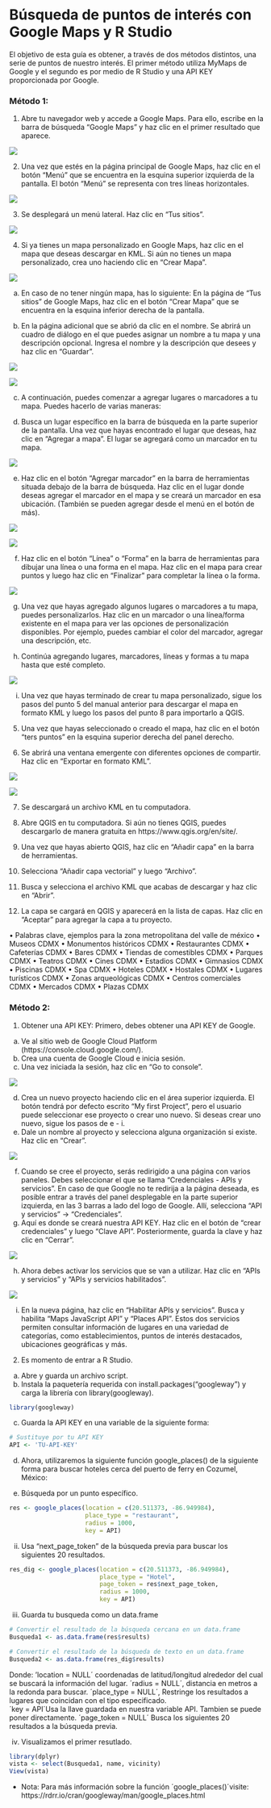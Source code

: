 <link rel="stylesheet" href="style/styleCursos.css">

# Búsqueda de puntos de interés con Google Maps y R Studio

El objetivo de esta guía es obtener, a través de dos métodos distintos, una serie de puntos de nuestro interés. El primer método utiliza MyMaps de Google y el segundo es por medio de R Studio y una API KEY proporcionada por Google.

### Método 1:

1. Abre tu navegador web y accede a Google Maps. Para ello, escribe en la barra de búsqueda "Google Maps" y haz clic en el primer resultado que aparece.

![](img\CR_maps\Imagen1_G.png)

2.	Una vez que estés en la página principal de Google Maps, haz clic en el botón "Menú" que se encuentra en la esquina superior izquierda de la pantalla. El botón "Menú" se representa con tres líneas horizontales.

![](img\CR_maps\Imagen2_G.png)


3.	Se desplegará un menú lateral. Haz clic en "Tus sitios".


![](img\CR_maps\Imagen3_G.png)


4.	Si ya tienes un mapa personalizado en Google Maps, haz clic en el mapa que deseas descargar en KML. Si aún no tienes un mapa personalizado, crea uno haciendo clic en "Crear Mapa".


![](img\CR_maps\Imagen4_G.png)

a.	En caso de no tener ningún mapa, has lo siguiente: En la página de "Tus sitios" de Google Maps, haz clic en el botón "Crear Mapa" que se encuentra en la esquina inferior derecha de la pantalla.

b.	En la página adicional que se abrió da clic en el nombre. Se abrirá un cuadro de diálogo en el que puedes asignar un nombre a tu mapa y una descripción opcional. Ingresa el nombre y la descripción que desees y haz clic en "Guardar".

![](img\CR_maps\Imagen5_G.png)

![](img\CR_maps\Imagen6_G.png)


c. A continuación, puedes comenzar a agregar lugares o marcadores a tu mapa. Puedes hacerlo de varias maneras:

d. Busca un lugar específico en la barra de búsqueda en la parte superior de la pantalla. Una vez que hayas encontrado el lugar que deseas, haz clic en "Agregar a mapa". El lugar se agregará como un marcador en tu mapa.

![](img\CR_maps\Imagen7_G.png)

e. Haz clic en el botón "Agregar marcador" en la barra de herramientas situada debajo de la barra de búsqueda. Haz clic en el lugar donde deseas agregar el marcador en el mapa y se creará un marcador en esa ubicación. (También se pueden agregar desde el menú en el botón de más).

![](img\CR_maps\Imagen8_G.png)

![](img\CR_maps\Imagen9_G.png)


f. Haz clic en el botón "Línea" o "Forma" en la barra de herramientas para dibujar una línea o una forma en el mapa. Haz clic en el mapa para crear puntos y luego haz clic en "Finalizar" para completar la línea o la forma.

![](img\CR_maps\Imagen10_G.png)

g. Una vez que hayas agregado algunos lugares o marcadores a tu mapa, puedes personalizarlos. Haz clic en un marcador o una línea/forma existente en el mapa para ver las opciones de personalización disponibles. Por ejemplo, puedes cambiar el color del marcador, agregar una descripción, etc.

h. Continúa agregando lugares, marcadores, líneas y formas a tu mapa hasta que esté completo.

![](img\CR_maps\Imagen11_G.png)

i. Una vez que hayas terminado de crear tu mapa personalizado, sigue los pasos del punto 5 del manual anterior para descargar el mapa en formato KML y luego los pasos del punto 8 para importarlo a QGIS.

5.	Una vez que hayas seleccionado o creado el mapa, haz clic en el botón "ters puntos" en la esquina superior derecha del panel derecho.

6.	Se abrirá una ventana emergente con diferentes opciones de compartir. Haz clic en "Exportar en formato KML".

![](img\CR_maps\Imagen12_G.png)

![](img\CR_maps\Imagen13_G.png)

7.	Se descargará un archivo KML en tu computadora.

8.	Abre QGIS en tu computadora. Si aún no tienes QGIS, puedes descargarlo de manera gratuita en https://www.qgis.org/en/site/.

9.	Una vez que hayas abierto QGIS, haz clic en "Añadir capa" en la barra de herramientas.

10.	Selecciona "Añadir capa vectorial" y luego "Archivo".

11.	Busca y selecciona el archivo KML que acabas de descargar y haz clic en "Abrir".

12.	La capa se cargará en QGIS y aparecerá en la lista de capas. Haz clic en "Aceptar" para agregar la capa a tu proyecto.

•	Palabras clave, ejemplos para la zona metropolitana del valle de méxico
•	Museos CDMX
•	Monumentos históricos CDMX
•	Restaurantes CDMX
•	Cafeterías CDMX
•	Bares CDMX
•	Tiendas de comestibles CDMX
•	Parques CDMX
•	Teatros CDMX
•	Cines CDMX
•	Estadios CDMX
•	Gimnasios CDMX
•	Piscinas CDMX
•	Spa CDMX
•	Hoteles CDMX
•	Hostales CDMX
•	Lugares turísticos CDMX
•	Zonas arqueológicas CDMX
•	Centros comerciales CDMX
•	Mercados CDMX
•	Plazas CDMX



### Método 2:
  
1. Obtener una API KEY: Primero, debes obtener una API KEY de Google.

  a. Ve al sitio web de Google Cloud Platform (https://console.cloud.google.com/).
  b. Crea una cuenta de Google Cloud e inicia sesión.
  c. Una vez iniciada la sesión, haz clic en "Go to console".

![](img\CR_maps\Imagen1R_G.png)

d. Crea un nuevo proyecto haciendo clic en el área superior izquierda. El botón tendrá por defecto escrito "My first Project", pero el usuario puede seleccionar ese proyecto o crear uno nuevo. Si deseas crear uno nuevo, sigue los pasos de e - i.
e. Dale un nombre al proyecto y selecciona alguna organización si existe. Haz clic en "Crear".

![](img\CR_maps\Imagen2R_G.png)

f. Cuando se cree el proyecto, serás redirigido a una página con varios paneles. Debes seleccionar el que se llama "Credenciales - APIs y servicios". En caso de que Google no te redirija a la página deseada, es posible entrar a través del panel desplegable en la parte superior izquierda, en las 3 barras a lado del logo de Google. Allí, selecciona "API y servicios" -> "Credenciales".
g. Aquí es donde se creará nuestra API KEY. Haz clic en el botón de "crear credenciales" y luego "Clave API". Posteriormente, guarda la clave y haz clic en "Cerrar".

![](img\CR_maps\Imagen3R_G.png)

h. Ahora debes activar los servicios que se van a utilizar. Haz clic en "APIs y servicios" y "APIs y servicios habilitados".

![](img\CR_maps\Imagen4R_G.png)

i. En la nueva página, haz clic en "Habilitar APIs y servicios". Busca y habilita "Maps JavaScript API" y "Places API". Estos dos servicios permiten consultar información de lugares en una variedad de categorías, como establecimientos, puntos de interés destacados, ubicaciones geográficas y más.

2. Es momento de entrar a R Studio.
a. Abre y guarda un archivo script.
b. Instala la paquetería requerida con install.packages("googleway") y carga la librería con library(googleway).

```r
library(googleway)
```

c. Guarda la API KEY en una variable de la siguiente forma:

```r
# Sustituye por tu API KEY
API <- 'TU-API-KEY'
```
  
d. Ahora, utilizaremos la siguiente función google_places() de la siguiente forma para buscar hoteles cerca del puerto de ferry en Cozumel, México:
  
  i. Búsqueda por un punto específico.
  
```r
res <- google_places(location = c(20.511373, -86.949984),
                     place_type = "restaurant",
                     radius = 1000,
                     key = API)
```


  ii. Usa "next_page_token" de la búsqueda previa para buscar los siguientes 20 resultados.
  
```r
res_dig <- google_places(location = c(20.511373, -86.949984),
                         place_type = "Hotel",
                         page_token = res$next_page_token,
                         radius = 1000,
                         key = API)
```
  
  iii. Guarda tu busqueda como un data.frame
  
```r
# Convertir el resultado de la búsqueda cercana en un data.frame
Busqueda1 <- as.data.frame(res$results)

# Convertir el resultado de la búsqueda de texto en un data.frame
Busqueda2 <- as.data.frame(res_dig$results)
```
Donde: 
'location = NULL´ coordenadas de latitud/longitud alrededor del cual se buscará la información del lugar. 
 ´radius = NULL´, distancia en metros a la redonda para buscar.
´place_type = NULL´, Restringe los resultados a lugares que coincidan con el tipo especificado.  
´key = API´Usa la llave guardada en nuestra variable API. Tambien se puede poner directamente.
´page_token = NULL´ Busca los siguientes 20 resultados a la búsqueda previa.

  iv. Visualizamos el primer resutlado. 
  
```r
library(dplyr)
vista <- select(Busqueda1, name, vicinity)
View(vista)
```
- Nota: Para más información sobre la función ´google_places()´visite: https://rdrr.io/cran/googleway/man/google_places.html
